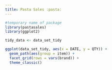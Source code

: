 ```yaml
---
title: Pasta Sales :pasta:
---
```


```r
#temporary name of package
library(pastasales)
library(ggplot2)
```


```r
tidy_data <- data_set_tidy

ggplot(data_set_tidy, aes(x = DATE, y = QTY)) +
  geom_path(aes(group = item)) +
  facet_grid(rows = vars(brand)) +
  theme_classic()
```
